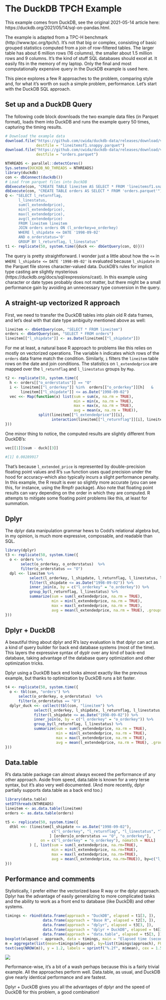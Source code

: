 # The DuckDB TPCH Example

This example comes from DuckDB, see the original 2021-05-14 article here:
https://duckdb.org/2021/05/14/sql-on-pandas.html.

The example is adapted from a TPC-H benchmark (http://www.tpc.org/tpch/).  It's
not that big or complex, consisting of basic grouped statistics computed from a
join of row-filtered tables. The larger table has about 6 million rows (16
columns), the smaller about 1.5 million rows and 9 columns.  It's the kind of
stuff SQL databases should excel at.  It easily fits in the memory of my
laptop.  Only the final and most computationally expensive query in the DuckDB
example is used here.

This piece explores a few R approaches to the problem, comparing style and, for
what it's worth on such a simple problem, performance. Let's start with the
DuckDB SQL approach.

## Set up and a DuckDB Query

The following code block downloads the two example data files (in Parquet
format), loads them into DuckDB and runs the example query 50 times, capturing
the timing results.

```r
# Download the example data
download.file("https://github.com/cwida/duckdb-data/releases/download/v1.0/lineitemsf1.snappy.parquet",
              destfile = "lineitemsf1.snappy.parquet")
download.file("https://github.com/cwida/duckdb-data/releases/download/v1.0/orders.parquet",
              destfile = "orders.parquet")

NTHREADS <- parallel::detectCores()
Sys.setenv(DUCKDB_NO_THREADS = NTHREADS)
library(duckdb)
con <- dbConnect(duckdb())
# Load from parquet files into DuckDB
dbExecute(con, "CREATE TABLE lineitem AS SELECT * FROM 'lineitemsf1.snappy.parquet'")
dbExecute(con, "CREATE TABLE orders AS SELECT * FROM 'orders.parquet'")
Q <- "SELECT l_returnflag,
      l_linestatus,
      sum(l_extendedprice),
      min(l_extendedprice),
      max(l_extendedprice),
      avg(l_extendedprice)
      FROM lineitem lineitem
      JOIN orders orders ON (l_orderkey=o_orderkey)
      WHERE l_shipdate <= DATE '1998-09-02'
      AND o_orderstatus='O'
      GROUP BY l_returnflag, l_linestatus"
t1 <- replicate(50, system.time({duck <<- dbGetQuery(con, Q)}))
```

The query is pretty straightforward. I wonder just a little about how the `<=`
in `WHERE l_shipdate <= DATE '1998-09-02'` is evaluated because `l_shipdate` in
the Parquet file stores character-valued data. DuckDB's rules for implicit type
casting are slightly mysterious (https://duckdb.org/docs/sql/expressions/cast).
In this example using character or date types probably does not matter, but
there might be a small performance gain by avoiding an unnecessary type
conversion in the query.


## A straight-up vectorized R approach

First, we need to transfer the DuckDB tables into plain old R data frames,
and let's deal with that date type ambiguity mentioned above as well:

```r
lineitem <- dbGetQuery(con, "SELECT * FROM lineitem")
orders <- dbGetQuery(con, "SELECT * FROM orders")
lineitem[["l_shipdate"]] <- as.Date(lineitem[["l_shipdate"]])
```

For me at least, a natural base R approach to problems like this relies on
mostly on vectorized operations. The variable `h` indicates which rows of the
`orders` data frame match the condition. Similarly, `i` filters the `lineitem`
table rows on the date and join conditions. The statistics on `l_extendedprice`
are mapped over the `l_returnflag` and `l_linestatus` groups by `Map`.

```r
t2 <- replicate(50, system.time({
  h <- orders[["o_orderstatus"]] == "O"
  i <- lineitem[["l_orderkey"]] %in%  orders[["o_orderkey"]][h]   &
       lineitem[["l_shipdate"]] <= as.Date("1998-09-02")
  vec <<- Map(function(x) list(sum = sum(x, na.rm = TRUE),
                               min = min(x, na.rm = TRUE),
                               max = max(x, na.rm = TRUE),
                               avg = mean(x, na.rm = TRUE)),
               split(lineitem[["l_extendedprice"]][i],
                     interaction(lineitem[["l_returnflag"]][i], lineitem[["l_linestatus"]][i])))
}))
```

One minor thing to notice, the computed results are slightly different from DuckDB's:

```r
vec[[1]]$sum - duck[[3]] 

#[1] 0.00289917
```

That's because `l_extended_price` is represented by double-precision floating
point values and R's `sum` function uses quad precision under the hood for
accuracy--which also typically incurs a slight performance penalty. In this
example, the R result is ever so slightly more accurate (you can see this, for
instance, using the Rmpfr package). Also note that floating point results can
vary depending on the order in which they are computed. R attempts to mitigate
some floating point problems like this, at least for summation.


## Dplyr

The dplyr data manipulation grammar hews to Codd's relational algebra but,
in my opinion, is much more expressive, composable, and readable than SQL.

```r
library(dplyr)
t3 <- replicate(50, system.time({
  o <- orders %>%
       select(o_orderkey, o_orderstatus)  %>%
       filter(o_orderstatus == "O")
  dpl <<- lineitem %>%
           select(l_orderkey, l_shipdate, l_returnflag, l_linestatus, l_extendedprice) %>%
           filter(l_shipdate <= as.Date("1998-09-02")) %>%
           inner_join(o, by = c("l_orderkey" = "o_orderkey")) %>%
           group_by(l_returnflag, l_linestatus) %>%
           summarize(sum = sum(l_extendedprice, na.rm = TRUE),
                     min = min(l_extendedprice, na.rm = TRUE),
                     max = max(l_extendedprice, na.rm = TRUE),
                     avg = mean(l_extendedprice, na.rm = TRUE), .groups = "keep")
}))
```

## Dplyr + DuckDB

A beautiful thing about dplyr and R's lazy evaluation is that dplyr can act as
a kind of query builder for back end database systems (most of the time). This
layers the expressive syntax of dyplr over any kind of back-end database,
taking advantage of the database query optimization and other optimization
tricks.

Dplyr using a DuckDB back end looks almost exactly like the previous example,
but thanks to optimization by DuckDB runs a bit faster.

```r
t4 <- replicate(50, system.time({
  o <- tbl(con, "orders") %>%
      select(o_orderkey, o_orderstatus)  %>%
      filter(o_orderstatus == "O")
  dplyr_duck <<- collect(tbl(con, "lineitem") %>%
             select(l_orderkey, l_shipdate, l_returnflag, l_linestatus, l_extendedprice) %>%
             filter(l_shipdate <= as.Date("1998-09-02")) %>%
             inner_join(o, by = c("l_orderkey" = "o_orderkey")) %>%
             group_by(l_returnflag, l_linestatus) %>%
             summarize(sum = sum(l_extendedprice, na.rm = TRUE),
                       min = min(l_extendedprice, na.rm = TRUE),
                       max = max(l_extendedprice, na.rm = TRUE),
                       avg = mean(l_extendedprice, na.rm = TRUE), .groups = "keep"))
}))
```

## Data.table

R's data.table package can almost always exceed the performance of any other
approach.  Aside from speed, data.table is known for a very terse syntax, but
it's also very well documented.  (And more recently, dplyr partially supports
data.table as a back end too.)

```r
library(data.table)
setDTthreads(NTHREADS)
lineitem <- as.data.table(lineitem)
orders <- as.data.table(orders)

t5 <- replicate(50, system.time({
  dtbl <<- (lineitem[l_shipdate <= as.Date("1998-09-02"),
                     c("l_orderkey", "l_returnflag", "l_linestatus", "l_extendedprice")
                    ] [orders[o_orderstatus == "O", "o_orderkey"],
                on = c("l_orderkey" = "o_orderkey"), nomatch = NULL]
           ) [, list(sum = sum(l_extendedprice, na.rm=TRUE),
                     min = min(l_extendedprice, na.rm=TRUE),
                     max = max(l_extendedprice, na.rm=TRUE),
                     avg = mean(l_extendedprice, na.rm=TRUE)), by=c("l_linestatus", "l_returnflag")]
}))
```


## Performance and comments

Stylistically, I prefer either the vectorized base R way or the dplyr approach.
Dplyr has the advantage of easily generalizing to more complicated tasks and
the ability to work as a front end to database (like DuckDB) and other systems.


```r
timings <- rbind(data.frame(approach = "DuckDB", elapsed = t1[3, ]),
                 data.frame(approach = "Base R", elapsed = t2[3, ]),
                 data.frame(approach = "dplyr", elapsed = t3[3, ]),
                 data.frame(approach = "dplyr + DuckDB", elapsed = t4[3, ]),
                 data.frame(approach = "data.table", elapsed = t5[3, ]))
boxplot(elapsed ~ approach, data = timings, main = "Elapsed time (seconds), mean values shown below")
m = aggregate(list(mean=timings$elapsed), by=list(timings$approach), FUN=mean)
text(seq(NROW(m)), y = 1.2, labels = sprintf("%.2f", m$mean), cex = 1.5)
```

<img src="tpch_upshot.jpg"> </img>

Performance-wise, it's a bit of a wash perhaps because this is a fairly trivial
example. All the approaches perform well. Data.table, as usual, and DuckDB
give nearly identical performance and are fastest.

Dplyr + DuckDB gives you all the advantages of dplyr and the speed of DuckDB
for this problem, a good combination!
